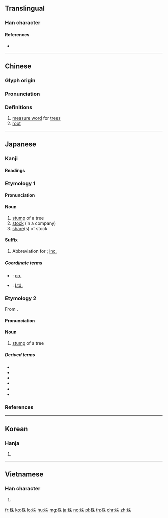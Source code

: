 {{character info/new}}
==Translingual==

===Han character===
{{Han char|rn=75|rad=木|as=06|sn=10|four=45990|canj=DHJD|ids=⿰木朱}}

====References====
* {{Han ref|kx=0523.110|dkj=14723|dj=0911.090|hdz=21199.100|uh=682A|ud=26666|bh=AEE8|bd=44776}}

----

==Chinese==
{{zh-forms}}

===Glyph origin===
{{Han etym}}

===Pronunciation===
{{zh-pron
|m=zhū
|c=zyu1
|mn=qz,xm:chu/twv,zz:ti/qz,xm,tw:tu/twv:lu
|mc=y
|oc=y
|ma=
|cat=cls,n
}}

===Definitions===
{{zh-hanzi}}

# [[measure word]] for [[tree]]s
# [[root]]

----

==Japanese==

===Kanji===
{{ja-kanji|grade=6|rs=木06}}

====Readings====
{{ja-readings|goon=[[ちゅう]] (chū)|kanon=[[ちゅう]] (chū)|kanyoon=[[しゅ]] (shu)|kun=[[かぶ]] (kabu)}}

{{wikipedia|lang=ja}}

===Etymology 1===
{{ja-kanjitab|かぶ|yomi=k}}

====Pronunciation====
{{ja-pron|yomi=k|かぶ|acc=0|acc_ref=DJR,NHK}}

====Noun====
{{ja-noun|かぶ}}

# [[stump]] of a tree
# [[stock]] (in a company)
# [[share]](s) of stock

====Suffix====
{{ja-pos|suffix|かぶ}}

# Abbreviation for {{ja-r|株式会社|かぶしき がいしゃ|stock company}}; [[inc.]]

=====Coordinate terms=====
* {{ja-r|社|しゃ}}: [[co.]]
* {{ja-r|有|ゆう}}: [[Ltd.]]

===Etymology 2===
{{ja-kanjitab|しゅ|yomi=kanyoon}}
From {{etyl|ltc|ja|sort=しゅ}} {{m|zh|株|tr=trju}}.

====Pronunciation====
{{ja-pron|yomi=kanyoon|しゅ|acc=1|acc_ref=DJR}}

====Noun====
{{ja-noun|しゅ}}

# [[stump]] of a tree

=====Derived terms=====
{{der-top}}
* {{ja-r|岩株|がんしゅ}}
* {{ja-r|雌雄異株|しゆういしゅ}}
* {{ja-r|雌雄同株|しゆうどうしゅ}}
* {{ja-r|雌雄別株|しゆうべっしゅ}}
* {{ja-r|守株|しゅしゅ}}
* {{ja-r|株を削り根を掘る|しゅ を けずり ね を ほる}}
{{der-bottom}}

===References===
<references/>

----

==Korean==

===Hanja===
{{ko-hanja|hangeul=주|eumhun=|rv=ju|mr=chu|y=cwu}}

# {{defn|lang=ko|sort=木06}}

----

==Vietnamese==

===Han character===
{{vi-hantu|[[chò]], [[châu]], [[chu]]|rs=木06}}

# {{defn|lang=vi|sort=木06}}

[[fr:株]]
[[ko:株]]
[[lo:株]]
[[hu:株]]
[[mg:株]]
[[ja:株]]
[[no:株]]
[[pl:株]]
[[th:株]]
[[chr:株]]
[[zh:株]]